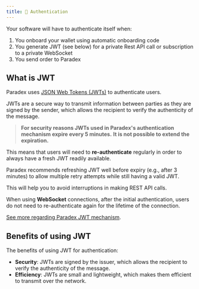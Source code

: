 ```yaml
---
title: 🔐 Authentication
---
```


Your software will have to authenticate itself when:

1. You onboard your wallet using automatic onboarding code
2. You generate JWT (see below) for a private Rest API call or subscription to a private WebSocket
3. You send order to Paradex

## What is JWT

Paradex uses [JSON Web Tokens (JWTs)](https://jwt.io/introduction) to authenticate users.

JWTs are a secure way to transmit information between parties as they are signed by the sender, which allows the recipient to verify the authenticity of the message.

> **For security reasons JWTs used in Paradex's authentication mechanism expire every 5 minutes.** **It is not possible to extend the expiration.**

This means that users will need to **re-authenticate** regularly in order to always have a fresh JWT readily available.

Paradex recommends refreshing JWT well before expiry (e.g., after 3 minutes) to allow multiple retry attempts while still having a valid JWT.

This will help you to avoid interruptions in making REST API calls.

When using **WebSocket** connections, after the initial authentication, users do not need to re-authenticate again for the lifetime of the connection.

[See more regarding Paradex JWT mechanism](https://docs.api.prod.paradex.trade/#get-jwt).



## Benefits of using JWT

The benefits of using JWT for authentication:

* **Security**: JWTs are signed by the issuer, which allows the recipient to verify the authenticity of the message.
* **Efficiency**: JWTs are small and lightweight, which makes them efficient to transmit over the network.
